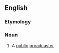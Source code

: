 ==English==

===Etymology===
{{blend|en|public|broadcaster}}

===Noun===
{{en-noun}}

# {{lb|en|informal}} A [[public]] [[broadcaster]]
